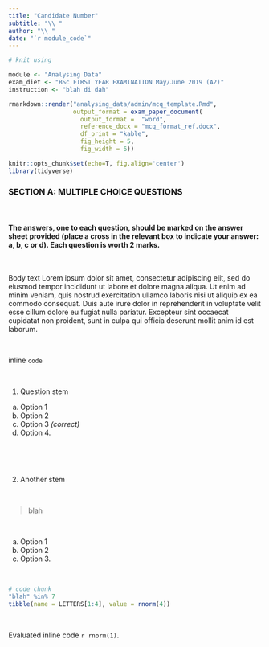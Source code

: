```yaml
---
title: "Candidate Number"
subtitle: "\\ "
author: "\\ "
date: "`r module_code`"
---
```


```r
# knit using

module <- "Analysing Data"
exam_diet <- "BSc FIRST YEAR EXAMINATION May/June 2019 (A2)"
instruction <- "blah di dah"

rmarkdown::render("analysing_data/admin/mcq_template.Rmd",
                  output_format = exam_paper_document(
                    output_format =  "word",
                    reference_docx = "mcq_format_ref.docx",
                    df_print = "kable",
                    fig_height = 5,
                    fig_width = 6))
```

```r
knitr::opts_chunk$set(echo=T, fig.align='center')
library(tidyverse)
```


### SECTION A: MULTIPLE CHOICE QUESTIONS

\ 

#### The answers, one to each question, should be marked on the answer sheet provided (place a cross in the relevant box to indicate your answer: a, b, c or d). Each question is worth 2 marks.

\ 

Body text Lorem ipsum dolor sit amet, consectetur adipiscing elit, sed do eiusmod tempor incididunt ut labore et dolore magna aliqua. Ut enim ad minim veniam, quis nostrud exercitation ullamco laboris nisi ut aliquip ex ea commodo consequat. Duis aute irure dolor in reprehenderit in voluptate velit esse cillum dolore eu fugiat nulla pariatur. Excepteur sint occaecat cupidatat non proident, sunt in culpa qui officia deserunt mollit anim id est laborum.

\ 

inline `code`

\ 

1. Question stem
(a) Option 1
(a) Option 2
(a) Option 3 *(correct)*
(a) Option 4.
 
\ 

\ 

2. Another stem

\ 

> blah

\ 

(a) Option 1
(a) Option 2
(a) Option 3.

\ 

```r
# code chunk
"blah" %in% 7
tibble(name = LETTERS[1:4], value = rnorm(4))
```

\ 

Evaluated inline code `r rnorm(1)`.
